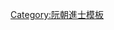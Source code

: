 {{Navbox
|name = 成泰元年己丑科庭試正副榜
|title = [[阮朝成泰元年己丑科貢士進士列表|成泰元年（1889年）己丑科庭試正副榜]]
|titlestyle = background-color:#FFD700;
|image =
|style = width:100%;text-align:center; 
|groupstyle = text-align:center; background-color:#FFD700;
|liststyle = text-align:center;
|state = {{{state<includeonly>|collapsed</includeonly>}}}

|group1 = 第二甲<br>勅賜進士出身<br>共2名
|list1 = '''[[黃柄|黃　柄]]''' - [[阮曰玶]]

|group2 = 第三甲<br>勅賜同進士出身<br>共10名
|list2 = [[阮玉蓮]] - [[鄧有楊]] - [[陳道潛 (阮朝)|陳道潛]] - [[阮忠勸]] - [[鄧如望]] - [[尊室泠]] - [[陳文璠]] - [[陳士琢]] - [[阮圭|阮　圭]] - [[潘文愷]]

|group3 = 副榜<br>共10名
|list3 = [[黃瑞 (阮朝)|黃　瑞]] - [[阮文邁]] - [[阮懽|阮　懽]] - [[潘惟栢]] - [[鄧錫疇]] - [[范有靖]] - [[武士 (副榜)|武　士]] - [[阮啓|阮　啓]] - [[鄧櫃|鄧　櫃]] - [[阮秉|阮　秉]]

|belowstyle = text-align: center; background-color:#FFD700;
|below='''前一科：[[Template:建福元年甲申恩科庭試正副榜|建福元年甲申恩科]]　'''·'''　後一科：[[Template:成泰四年壬辰科庭試正副榜|成泰四年壬辰科]]'''
}}
<noinclude>[[Category:成泰元年己丑科進士| ]]
[[Category:阮朝進士模板]]</noinclude>